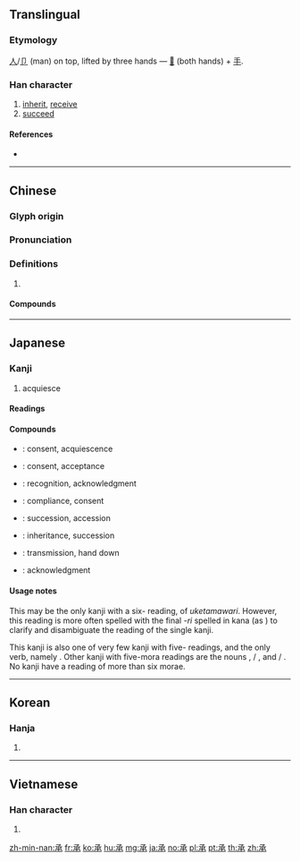 ==Translingual==

===Etymology===
[[人]]/[[卩]] (man) on top, lifted by three hands — [[𠬞]] (both hands) + [[手]].

===Han character===
{{Han char|rn=64|rad=手|as=04|sn=8|four=17232|canj=NNQO|ids=}}

# [[inherit]], [[receive]]
# [[succeed]]

====References====
* {{Han ref|kx=0419.190|dkj=11852|dj=0766.110|hdz=10054.030|uh=627F|ud=25215|bh=A9D3|bd=43475}}

----

==Chinese==
{{zh-forms}}

===Glyph origin===
{{Han etym}}

===Pronunciation===
{{zh-pron
|m=chéng
|c=sing4,cing2
|h=pfs=
|md=
|mn=sêng/sîn
|w=
|mc=y
|oc=y
|cat=
}}

===Definitions===
{{zh-hanzi}}

# {{rfdef|lang=zh}}

====Compounds====
{{zh-der|承辦|承包|承保|承擔|承當|承付|承管|承歡|承繼|承建|承教|承接|承攬|承蒙|承諾|承盤|承前啟後|承情|承認|承上啟下|承受|承順|承托|承望|承襲|承先啟後|承想|承修|承續|承印|承迎|承應|承允|承運|承載|承造|承做|承製|承重|承重孫|承轉|繼承}}

----

==Japanese==

===Kanji===
{{ja-kanji|grade=5|rs=手04}}
# acquiesce

====Readings====
{{ja-readings
|goon=[[じょう]] (jō)
|kanon=[[しょう]] (shō)
|kun=[[うけたまわる]] ([[承る]], uketamawaru), [[うけたまわり]] (承, [[承り]], uketamawari), [[うける]] ([[承ける]], ukeru), [[ささげる]] ([[承げる]], sasageru), [[とどめる]] ([[承める]], todomeru), [[たすける]] ([[承ける]], tasukeru), [[こらす]] ([[承らす]], korasu), [[ついで]] ([[承で]], tsuide), [[すくう]] ([[承う]], sukuu)
|nanori=[[つぐ]] (tsugu), [[こと]] (koto), [[すけ]] (suke), [[つぎ]] (tsugi), [[よし]] (yoshi)
}}

====Compounds====
{{der-top|Compounds}}
* {{ja-r|承諾|しょうだく}}: consent, acquiescence
* {{ja-r|承知|しょうち}}: consent, acceptance
* {{ja-r|承認|しょうにん}}: recognition, acknowledgment
* {{ja-r|承服|しょうふく}}: compliance, consent
* {{ja-r|承継|しょうけい}}: succession, accession
* {{ja-r|継承|けいしょう}}: inheritance, succession
* {{ja-r|伝承|でんしょう}}: transmission, hand down
* {{ja-r|了承|りょうしょう}}: acknowledgment
{{der-bottom}}

====Usage notes====
This may be the only kanji with a six-{{l|en|mora}} reading, of ''uketamawari''.  However, this reading is more often spelled with the final ''-ri'' spelled in kana (as {{m|ja|承り}}) to clarify and disambiguate the reading of the single kanji.

This kanji is also one of very few kanji with five-{{l|en|mora}} readings, and the only verb, namely {{m|ja|承る|tr=uketamawaru|pos=with the kanji comprising the five-mora ''uketamawa-'' part}}. Other kanji with five-mora readings are the nouns {{m|ja|志|tr=kokorozashi}}, {{m|ja|詔}} / {{m|ja|勅|tr=mikotonori}}, and {{m|ja|宰}} / {{m|ja|司|tr=mikotomochi}}. No kanji have a reading of more than six morae.

----

==Korean==

===Hanja===
{{ko-hanja|hangeul=[[승]], [[증]]|eumhun=|rv=seung, jeung|mr=sŭng, jŭng|y=sung, jung}}

# {{defn|lang=ko|sort=手04}}

----

==Vietnamese==

===Han character===
{{vi-hantu|[[thừa]]|rs=手04}}

# {{defn|lang=vi|sort=手04}}

[[zh-min-nan:承]]
[[fr:承]]
[[ko:承]]
[[hu:承]]
[[mg:承]]
[[ja:承]]
[[no:承]]
[[pl:承]]
[[pt:承]]
[[th:承]]
[[zh:承]]
